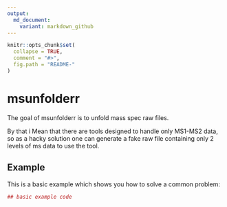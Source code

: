 ```yaml
---
output:
  md_document:
    variant: markdown_github
---
```


<!-- README.md is generated from README.Rmd. Please edit that file -->

```r
knitr::opts_chunk$set(
  collapse = TRUE,
  comment = "#>",
  fig.path = "README-"
)
```

# msunfolderr

The goal of msunfolderr is to unfold mass spec raw files.

By that i Mean that there are tools designed to handle only MS1-MS2 data, so as
a hacky solution one can generate a fake raw file containing only 2 levels of ms
data to use the tool.

## Example

This is a basic example which shows you how to solve a common problem:

```r
## basic example code
```
